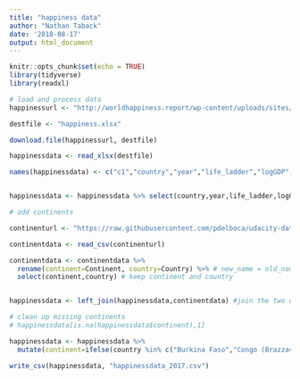 ```yaml
---
title: "happiness data"
author: "Nathan Taback"
date: '2018-08-17'
output: html_document
---
```


```r
knitr::opts_chunk$set(echo = TRUE)
library(tidyverse)
library(readxl)
```



```r
# load and process data
happinessurl <- "http://worldhappiness.report/wp-content/uploads/sites/2/2017/03/online-data-chapter-2-whr-2017.xlsx"

destfile <- "happiness.xlsx"

download.file(happinessurl, destfile)

happinessdata <- read_xlsx(destfile)

names(happinessdata) <- c("c1","country","year","life_ladder","logGDP","social_support","life_exp","freedom","generosity","corruption","positive_affect","negative_affect","confidence_govt","democratic","delivery","sd_ladder","sd_meanladder","GINI","GINIavg","GINIincome","trusted","trusted1","trusted2","trusted3","trusted4","trusted5","trusted6")


happinessdata <- happinessdata %>% select(country,year,life_ladder,logGDP,social_support,life_exp,freedom,generosity,corruption)

# add continents

continenturl <- "https://raw.githubusercontent.com/pdelboca/udacity-data-analysis-with-r/master/data/Countries-Continents.csv"

continentdata <- read_csv(continenturl) 

continentdata <- continentdata %>% 
  rename(continent=Continent, country=Country) %>% # new_name = old_name
  select(continent,country) # keep continent and country 


happinessdata <- left_join(happinessdata,continentdata) #join the two data sets

# clean up missing continents
# happinessdata[is.na(happinessdata$continent),1]

happinessdata <- happinessdata %>% 
  mutate(continent=ifelse(country %in% c("Burkina Faso","Congo (Brazzaville)","Congo (Kinshasa)","Somaliland region"),"Africa",ifelse(country %in% c("Hong Kong S.A.R., China","Kosovo","Myanmar","Palestinian Territories","Russia","South Korea","Taiwan Province of China"),"Asia",ifelse(country=="North Cyprus","Europe",continent))))

write_csv(happinessdata, "happinessdata_2017.csv")
```

